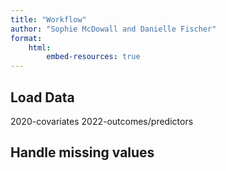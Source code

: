 ```yaml
---
title: "Workflow"
author: "Sophie McDowall and Danielle Fischer"
format:
    html:
        embed-resources: true
---
```



## Load Data
2020-covariates
2022-outcomes/predictors


## Handle missing values
